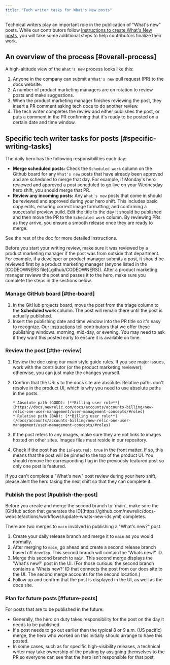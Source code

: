 ```yaml
---
title: "Tech writer tasks for What's New posts"
---
```


Technical writers play an important role in the publication of "What's new" posts. While our contributors follow [Instructions to create What's New posts](/docs/style-guide/writing-docs/article-templates/whats-new-template/), you will take some additional steps to help contributors finalize their work.

## An overview of the process [#overall-process]

A high-altitude view of the `What's new` process looks like this:

1. Anyone in the company can submit a `What's new` pull request (PR) to the docs website.
2. A number of product marketing managers are on rotation to review posts and make suggestions.
3. When the product marketing manager finishes reviewing the post, they insert a PR comment asking tech docs to do another review.
4. The tech writer completes the review and either publishes the post, or puts a comment in the PR confirming that it's ready to be posted on a certain date and time window.

## Specific tech writer tasks for posts [#specific-writing-tasks]

The daily hero has the following responsibilities each day:

* **Merge scheduled posts:** Check the `Scheduled work` column on the Github board for any `What's new` posts that have already been approved and are scheduled to merge that day. For example, if Monday's hero reviewed and approved a post scheduled to go live on your Wednesday hero shift, you should merge that PR.
* **Review any incoming posts:** Any `What's new` posts that come in should be reviewed and approved during your hero shift. This includes basic copy edits, ensuring correct image formatting, and confirming a successful preview build. Edit the title to the day it should be published and then move the PR to the `Scheduled work` column. By reviewing PRs as they arrive, you ensure a smooth release once they are ready to merge. 

See the rest of the doc for more detailed instructions.

<Callout variant="tip">
Before you start your writing review, make sure it was reviewed by a product marketing manager if the post was from outside that department. For example, if a developer or product manager submits a post, it should be reviewed first by a product marketing manager (anyone listed in the [CODEOWNERS file](.github/CODEOWNERS)). After a product marketing manager reviews the post and passes it to the hero, make sure you complete the steps in the sections below.
</Callout>

### Manage GitHub board [#the-board]

1. In the GitHub projects board, move the post from the triage column to the **Scheduled work** column. The post will remain there until the post is actually published.
2. Insert the publishing date and time window into the PR title so it's easy to recognize. Our [instructions](/docs/style-guide/writing-docs/article-templates/whats-new-template/) tell contributors that we offer these publishing windows: morning, mid-day, or evening. You may need to ask if they want this posted early to ensure it is available on time.

### Review the post [#the-review]

1. Review the doc using our main style guide rules. If you see major issues, work with the contributor (or the product marketing reviewer); otherwise, you can just make the changes yourself.

2. Confirm that the URLs to the docs site are absolute. Relative paths don't resolve in the product UI, which is why you need to use absolute paths in the posts.

   ```
   * Absolute path (GOOD): [**Billing user role**](https://docs.newrelic.com/docs/accounts/accounts-billing/new-relic-one-user-management/user-management-concepts/#roles)
   * Relative path (BAD): [**Billing user role**](/docs/accounts/accounts-billing/new-relic-one-user-management/user-management-concepts/#roles)
   ```

3. If the post refers to any images, make sure they are not links to images hosted on other sites. Images files must reside in our repository.

4. Check if the post has the `isFeatured: true` in the front matter. If so, this means that the post will be pinned to the top of the product UI. You should remove the corresponding flag in the previously featured post so only one post is featured.

<Callout variant="tip">
If you can't complete a "What's new" post review during your hero shift, please alert the hero taking the next shift so that they can complete it.
</Callout>

### Publish the post [#publish-the-post]

<Callout variant="caution">
    Before you create and merge the second branch to `main`, make sure the [GitHub action that generates the ID](https://github.com/newrelic/docs-website/actions/workflows/update-whats-new-ids.yml) completes.
</Callout>

There are two merges to `main` involved in publishing a "What's new?" post. 

1. Create your daily release branch and merge it to `main` as you would normally.
2. After merging to `main`, go ahead and create a second release branch based off `develop`. This second branch will contain the 'Whats new?' ID.
3. Merge this second branch to `main`. This second merge displays the 'What's new?' post in the UI. (For those curious: the second branch contains a 'Whats new?' ID that connects the post from our docs site to the UI. The second merge accounts for the second location.)   
4. Follow up and confirm that the post is displayed in the UI, as well as the docs site.

### Plan for future posts [#future-posts]

For posts that are to be published in the future:

* Generally, the hero on duty takes responsibility for the post on the day it needs to be published.
* If a post needs to go out earlier than the typical 8 or 9 a.m. (US pacific) merge, the hero who worked on this initially should arrange to have this posted.
* In some cases, such as for specific high-visibility releases, a technical writer may take ownership of the posting by assigning themselves to the PR so everyone can see that the hero isn’t responsible for that post.
